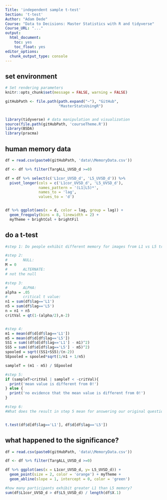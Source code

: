 ```yaml
---
Title: 'independent sample t-test'
Section: 't-test'
Author: "Adam Dede"
Course: "Data to Decisions: Master Statistics with R and tidyverse"
Course_URL: "..." 
output:
  html_document:
    toc: yes
    toc_float: yes
editor_options:
  chunk_output_type: console
---
```



## set environment

```r

# Set rendering parameters
knitr::opts_chunk$set(message = FALSE, warning = FALSE)

gitHubPath <- file.path(path.expand("~"), "GitHub", 
                        "MasterStatsUsingR")


library(tidyverse) # data manipulation and visualization
source(file.path(gitHubPath, 'courseTheme.R'))
library(BSDA)
library(pracma)

```

## human memory data

```r
df = read.csv(paste0(gitHubPath, 'data\\MemoryData.csv'))

df <- df %>% filter(TargALL_UVSD_d >=0)

df = df %>% select(c('L1cor_UVSD_d', 'L5_UVSD_d')) %>%
  pivot_longer(cols = c('L1cor_UVSD_d', 'L5_UVSD_d'),
               names_pattern = '(L1|L5)*',
               names_to = 'lag',
               values_to = 'd')


df %>% ggplot(aes(x = d, color = lag, group = lag)) + 
  geom_freqpoly(bins = 8, linewidth = 2) + 
  myTheme + brightCol + brightFil

```

## do a t-test 

```r



#step 1: Do people exhibit different memory for images from L1 vs L5 trials? 

#step 2: 
#       NULL: 
M = 0
#       ALTERNATE: 
# not the null 

#step 3: 
#       ALPHA:
alpha = .05
#       critical t value: 
n1 = sum(df$lag=='L1')
n5 = sum(df$lag=='L5')
n = n1 + n5
critVal = qt(1-(alpha/2),n-2)


#step 4: 
m1 = mean(df$d[df$lag=='L1'])
m5 = mean(df$d[df$lag=='L5'])
SS1 = sum((df$d[df$lag=='L1'] - m1)^2)
SS5 = sum((df$d[df$lag=='L5'] - m5)^2)
spooled = sqrt((SS1+SS5)/(n-2))
SEpooled = spooled*sqrt(1/n1 + 1/n5)

sampleT = (m1 - m5) / SEpooled

#step 5: 
if (sampleT>critVal | sampleT < -critVal){
  print('mean value is different from 0!')
} else { 
  print('no evidence that the mean value is different from 0!')
}

#step 6: 
#What does the result in step 5 mean for answering our original question? 


t.test(df$d[df$lag=='L1'], df$d[df$lag=='L5'])


```

## what happened to the significance? 

```r
df = read.csv(paste0(gitHubPath, 'data\\MemoryData.csv'))

df <- df %>% filter(TargALL_UVSD_d >=0)

df %>% ggplot(aes(x = L1cor_UVSD_d, y= L5_UVSD_d)) +
  geom_point(size = 2, color = 'orange') + myTheme +
  geom_abline(slope = 1, intercept = 0, color = 'green')

#how many participants exhibit greater L1 than L5 memory? 
sum(df$L1cor_UVSD_d > df$L5_UVSD_d) / length(df$X.1)


```
